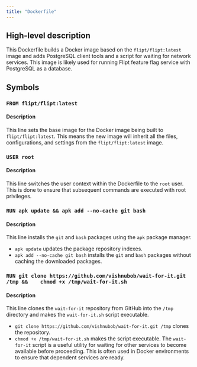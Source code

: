 ```yaml
---
title: "Dockerfile"
---
```


## High-level description
This Dockerfile builds a Docker image based on the `flipt/flipt:latest` image and adds PostgreSQL client tools and a script for waiting for network services. This image is likely used for running Flipt feature flag service with PostgreSQL as a database.

## Symbols
### `FROM flipt/flipt:latest`
#### Description
This line sets the base image for the Docker image being built to `flipt/flipt:latest`. This means the new image will inherit all the files, configurations, and settings from the `flipt/flipt:latest` image.

### `USER root`
#### Description
This line switches the user context within the Dockerfile to the `root` user. This is done to ensure that subsequent commands are executed with root privileges.

### `RUN apk update && apk add --no-cache git bash`
#### Description
This line installs the `git` and `bash` packages using the `apk` package manager. 
* `apk update` updates the package repository indexes.
* `apk add --no-cache git bash` installs the `git` and `bash` packages without caching the downloaded packages.

### `RUN git clone https://github.com/vishnubob/wait-for-it.git /tmp &&    chmod +x /tmp/wait-for-it.sh`
#### Description
This line clones the `wait-for-it` repository from GitHub into the `/tmp` directory and makes the `wait-for-it.sh` script executable.
* `git clone https://github.com/vishnubob/wait-for-it.git /tmp` clones the repository.
* `chmod +x /tmp/wait-for-it.sh` makes the script executable. The `wait-for-it` script is a useful utility for waiting for other services to become available before proceeding. This is often used in Docker environments to ensure that dependent services are ready. 
